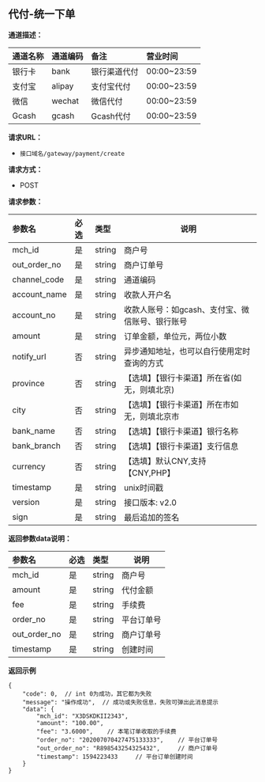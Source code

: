 ## 代付-统一下单

**通道描述：**


| 通道名称  | 通道编码   | 备注      | 营业时间 |
|:------|:-------|:--------|:------|
| 银行卡   | bank   | 银行渠道代付  | 00:00~23:59 |
| 支付宝   | alipay | 支付宝代付   | 00:00~23:59 |
| 微信    | wechat | 微信代付    | 00:00~23:59 |
| Gcash | gcash  | Gcash代付 | 00:00~23:59 |

**请求URL：**
- `接口域名/gateway/payment/create`

**请求方式：**
- POST

**请求参数：**

| 参数名          | 必选  |类型| 说明                         |
|:-------------|:----|:----- |----------------------------|
| mch_id       | 是   |string | 商户号                        |
| out_order_no | 是   |string | 商户订单号                      |
| channel_code | 是   |string | 通道编码                       |
| account_name | 是   |string | 收款人开户名                     |
| account_no   | 是   |string | 收款人账号：如gcash、支付宝、微信账号、银行账号 |
| amount       | 是   |string | 订单金额，单位元，两位小数              |
| notify_url   | 否   |string | 异步通知地址，也可以自行使用定时查询的方式      |
| province     | 否   |string | 【选填】【银行卡渠道】所在省(如无，则填北京)    |
| city         | 否   |string | 【选填】【银行卡渠道】所在市如无，则填北京市     |
| bank_name    | 否   |string | 【选填】【银行卡渠道】银行名称            |
| bank_branch  | 否   |string | 【选填】【银行卡渠道】支行信息            |
| currency     | 否   |string | 【选填】默认CNY,支持【CNY,PHP】      |
| timestamp    | 是   |string | unix时间戳                    |
| version      | 是   |string | 接口版本: v2.0                 |
| sign         | 是   |string | 最后追加的签名                    |

**返回参数data说明：**

| 参数名         |必选|类型|说明|
|:------------|:---|:----- |-----   |
| mch_id      |是  |string |商户号   |
| amount      |是  |string |代付金额 |
| fee         |是  |string |手续费 |
| order_no    |是  |string |平台订单号 |
| out_order_no|是  |string |商户订单号 |
| timestamp   |是  |string |创建时间 |

**返回示例**

```
{
    "code": 0,  // int 0为成功，其它都为失败
    "message": "操作成功",  // 成功或失败信息，失败可弹出此消息提示
    "data": {
        "mch_id": "X3DSKDKII2343",
        "amount": "100.00",
        "fee": "3.6000",    // 本笔订单收取的手续费
        "order_no": "202007070427475133333",    // 平台订单号
        "out_order_no": "R898543254325432",     // 商户订单号
        "timestamp": 1594223433     // 平台订单创建时间
    }
}
```